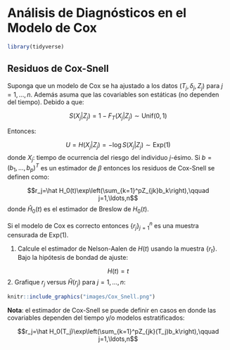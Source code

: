 # Análisis de Diagnósticos en el Modelo de Cox {#DRSP}

```r
library(tidyverse)
```

## Residuos de Cox-Snell

Suponga que un modelo de Cox se ha ajustado a los datos
$(T_j,\delta_j,Z_j)$ para $j=1,\ldots,n$. Además asuma que las
covariables son estáticas (no dependen del tiempo). Debido a que:

$$S(X_j|Z_j)=1-F_T(X_j|Z_j)\sim \text{Unif}(0,1)$$

Entonces:

$$U=H(X_j|Z_j)=-\log S(X_j|Z_j)\sim \text{Exp}(1)$$ donde $X_j$: tiempo
de ocurrencia del riesgo del individuo $j$-ésimo. Si
$b=(b_1,\ldots,b_p)^T$ es un estimador de $\beta$ entonces los residuos
de Cox-Snell se definen como:

$$r_j=\hat H_0(t)\exp\left(\sum_{k=1}^pZ_{jk}b_k\right),\qquad j=1,\ldots,n$$
donde $\hat H_0(t)$ es el estimador de Breslow de $H_0(t)$.

Si el modelo de Cox es correcto entonces $\{r_j\}_{j=1}^n$ es una
muestra censurada de $\text{Exp}(1)$.

1.  Calcule el estimador de Nelson-Aalen de $H(t)$ usando la muestra
    $\{r_t\}$. Bajo la hipótesis de bondad de ajuste:

$$H(t)=t$$ 2. Grafique $r_j$ versus $\hat H(r_j)$ para $j=1,\ldots,n$:

```r
knitr::include_graphics("images/Cox_Snell.png")
```

**Nota**: el estimador de Cox-Snell se puede definir en casos en donde
las covariables dependen del tiempo y/o modelos estratificados:

$$r_j=\hat H_0(T_j)\exp\left(\sum_{k=1}^pZ_{jk}(T_j)b_k\right),\qquad j=1,\ldots,n$$

<!-- ## Residuos Martingala -->

<!-- **Objetivo**: definir posibles transformaciones sobre las covariables -->
<!-- que permitan mejorar la capacidad explicativa de un modelo de Cox. -->

<!-- Suponga que $Z_j(t)$ son covariables del individuo $j$-ésimo en el -->
<!-- tiempo $t$. Defina: -->

<!-- $$N_j(t)=\begin{cases} -->
<!-- 1 & \text{individuo j-esimo ha experimentado el riesgo al tiempo t}\\ -->
<!-- 0 & \text{si no.} -->
<!-- \end{cases} -->
<!-- $$ $$Y_j(t)=\begin{cases} -->
<!-- 1 & \text{individuo j-esimo está bajo estudio inmediatamente antes del tiempo t}\\ -->
<!-- 0 & \text{si no.} -->
<!-- \end{cases} -->
<!-- $$ -->

<!-- El residuo martingala se define como: -->

<!-- $$\hat M_j=N_j(\infty)-\int_0^\infty Y_j(t)\exp[b^TZ_j(t)]d\hat H_0(t)$$ -->

<!-- si los datos son censurados por la derecha y las covariables son fijas -->
<!-- entonces: -->

<!-- $$\hat M_j=\delta_j-\hat H_0(T_j)\exp\left(\sum_{k=1}^pZ_{jk}b_k\right)=\delta_j-r_j \qquad j=1,\ldots,n$$ -->

<!-- **Propiedades**: -->

<!-- -   $\sum_{j=1}^n \hat M_j=0$ -->
<!-- -   Para muestras grandes $\{\hat M_j\}$ son variables independientes -->
<!--     con medias 0. -->
<!-- -   Si $b=\beta$ y $\hat H=H_0$ (valores reales) entonces $M_j$ es -->
<!--     martingala ya que: -->

<!-- $$\hat M_j=\text{número observado de eventos}-\text{número esperado de eventos bajo el modelo de Cox}$$ -->

<!-- Entonces: -->

<!-- $$E[\hat M_j|\text{Información hasta tiempo t}]=0$$ -->

<!-- Por otro lado, con el fin de resolver el objetivo, suponga que la -->
<!-- covariable $Z$ se divide en dos partes: $Z^*$ (covariables con forma -->
<!-- funcional conocida) y $Z_1$ (covariables sin forma funcional conocida). -->
<!-- Suponga además que $Z_1$ es independiente de $Z^*$. -->

<!-- Sea $f(Z_1)$ la mejor función de $Z_1$ que explica su efecto en la -->
<!-- sobrevivencia a través del modelo de Cox: -->

<!-- $$h(t|Z^*,Z_1)=h_0(t)\exp[\beta^*Z^*]\exp[f(Z_1)]$$ -->

<!-- Procedimiento para encontrar $f$: -->

<!-- 1.  Ajuste un modelo de Cox usando $Z^*$ y calcule $\hat M_j$ para -->
<!--     $j=1,\ldots,n$ -->

<!-- 2.  Grafique -->

<!-- ```{r, echo=FALSE, out.width='70%', fig.align='center', fig.cap='Residuos Martingala'} -->
<!-- knitr::include_graphics("images/Martingala.png") -->
<!-- ``` -->

<!-- ## Análisis descriptivo del Supuesto de Riesgos Proporcionales -->

<!-- Asuma que $Z=(Z_1^T,Z_2^T)^T$ donde $Z_1$: covariable a la que se le va -->
<!-- a analizar el supuesto de riesgos proporcionales y $Z_2$: vector de -->
<!-- $p-1$ restantes covariables. Asuma que no hay interacción entre $Z_1$ y -->
<!-- $Z_2$. -->

<!-- **Primer gráfico** -->

<!-- -   Separe $Z_1$ en $k$ estratos disjuntos (llámese $G_1,\ldots,G_k$ a -->
<!--     los estratos en el caso continuo o bien en el caso discreto los -->
<!--     valores de $Z_1$ se pueden etiquetar como $1,\ldots,k$). -->

<!-- -   Estime un modelo de Cox estratificado sobre los niveles de $Z_1$. -->

<!-- -   Sea $\hat H_{g0}$ la tasa acumulada base de riesgo en el estrato -->
<!--     $g$-ésimo. ($\hat H_{g0}(t)$ debe ser proporcional entre distintos -->
<!--     valores de $g=1,\ldots,k$). -->

<!-- -   Grafique $t$ versus $\log[\hat H_{g0}(t)]$. Bajo el supuesto de -->
<!--     riesgos proporcionales los gráficos deberían ser lineales. -->

<!-- -   Otro gráfico posible es $\log[\hat H_{g0}(t)]-\log[\hat H_{10}(t)]$ -->
<!--     versus $t$. En este caso cada gráfico debería ser aproximadamente -->
<!--     constante bajo el mismo supuesto. -->

<!-- Inconveniente: los gráficos no dan información detallada del tipo de -->
<!-- desviación que tuvo una covariable con respecto al supuesto de riesgos -->
<!-- proporcionales. -->

<!-- **Segundo gráfico (Gráfico de Andersen)** -->

<!-- -   Grafique $\hat H_{g0}(t)$ versus $\hat H_{10}(t)$ para -->
<!--     $g=2,\ldots,k$. Bajo el supuesto de riesgos proporcionales, las -->
<!--     curvas deben ser líneas rectas a través del origen. -->

<!-- Si $H_{g0}(t)=e^{\gamma_g}H_{10}(t)$ entonces la pendiente de la curva -->
<!-- es un estimador de $e^{\gamma_g}$. -->

<!-- Inconveniente: la varianza de $\hat H_{g0}(t)$ depende de $t$, por lo -->
<!-- tanto los tres gráficos deben ser interpretados con cuidado. -->

<!-- **Tercer gráfico (Gráfico de Arjas)** -->

<!-- Suponga que un modelo de Cox ha sido ajustado con un vector $Z^*$ de -->
<!-- covariables (de tamaño $p$) y se quiere comprobar si una nueva -->
<!-- covariable $Z$: -->

<!-- -   Debe ser incluida en el modelo. -->
<!-- -   $Z$ tiene riesgos proporcionales después de incluir $Z^*$. -->

<!-- Sea $\hat H(t|Z_j^*)$ la tasa de riesgo del modelo ajustado para el -->
<!-- individuo $j$-ésimo. Bajo una agrupación de la covariable $Z$ en $k$ -->
<!-- estratos se calcula para cada uno de ellos: -->

<!-- $$TOT_g(t_i)=\sum_{Z_{1j}=g}\hat H(\min(t_i,T_j)|Z_j^*)$$ el cual es el -->
<!-- tiempo total esperado a prueba. El número observado de eventos que han -->
<!-- ocurrido hasta tiempo $t_i$ es: -->

<!-- $$N_{g}(t_i)=\sum_{Z_{1j}=g}\delta_j1(T_j\leq t_i)$$ -->

<!-- Si la covariable $Z$ no necesita estar en el modelo entonces -->
<!-- $N_g(t_i)-TOT_g(t_i)$ es una martingala, para cada $g$. -->

<!-- ```{r, echo=FALSE, out.width='70%', fig.align='center', fig.cap='Gráfico de Arjas'} -->
<!-- knitr::include_graphics("images/Arjas.png") -->
<!-- ``` -->

<!-- Si la covariable $Z$ debe ser incluida en el modelo entonces: -->

<!-- $$h(t|Z=g,Z^*)=h_0(t)\exp(\gamma_g)\exp(\beta^TZ^*)$$ y las curvas son -->
<!-- aproximadamente lineales con pendientes distintas de 1. Si $Z$ no -->
<!-- satisface el principio de riesgos proporcionales entonces las curvas no -->
<!-- son lineales y su pendiente difiere de 1. -->

<!-- **Cuarto gráfico (Residuos score)** -->

<!-- Se ajusta un modelo de Cox sobre las $p$ covariables. Sea $b$ el -->
<!-- estimador de verosimilitud parcial de $\beta$ y $\hat H_0(t)$ la tasa de -->
<!-- riesgo base estimada. Considere: -->

<!-- -   $N_j(t)$: indicadora de que el $j$-ésimo paciente/sujeto ha -->
<!--     experimentado el riesgo en tiempo $t$ -->

<!-- -   $Y_j(t)$: indicadora de que el $j$-ésimo sujeto está bajo estudio -->
<!--     justo antes del tiempo $t$. -->

<!-- Para la $k$-ésima covariable defina: -->

<!-- $$\bar Z_k(t)=\frac{\sum_{j=1}^n Y_j(t)Z_{jk}(t)\exp[b^TZ_j(t)]}{\sum_{j=1}^n Y_j(t)\exp[b^TZ_j(t)]}$$ -->
<!-- el cual es un promedio ponderado de $Z_{jk}(t)$ y sea $\hat M_j(t)$ el -->
<!-- residuo martingala al tiempo $t$ para el individuo $j$-ésimo: -->

<!-- $$\hat M_j(t)=N_j(t)-\int_0^tY_j(u)\exp[b^TZ_j(u)]d\hat H_0(u)\qquad j=1,\ldots,n$$ -->
<!-- El residuo score para la $k$-ésima covariable y el individuo $j$-ésimo -->
<!-- se define como: -->

<!-- $$S_{jk}(t)=\int_0^t[Z_{jk}(u)-\bar Z_k(u)]d\hat M_j(u)$$ El proceso -->
<!-- score para la $k$-ésima covariable es: -->

<!-- $$U_k(t)=\sum_{j=1}^n S_{jk}(t)$$ En el caso de que todas las -->
<!-- covariables son fijas en tiempo 0 entonces: -->

<!-- $$U_k(t)=\sum_{\text{muertes}\leq t}\underbrace{[Z_{jk}-\bar Z_k(T_j)]}_\text{residuos de Schoenfeld}$$ -->
<!-- Nota: el proceso score $U_k(t)$ es la primera derivada parcial de la -->
<!-- verosimilitud parcial del modelo de Cox ajustado con información hasta -->
<!-- tiempo $t$. Además: -->

<!-- $$U_k(0)=0 \qquad \text{y} \qquad U_k(\infty)=0$$ dado que $b$ resuelve -->
<!-- la ecuación score. Además bajo la hipótesis de que el modelo ajusta bien -->
<!-- entonces: -->

<!-- $$W_k(t)=U_k(t)\cdot \text{Error estándar}(b_k)$$ y la expresión -->
<!-- anterior converge a un puente browniano que se anula en 0 y en $\infty$, -->
<!-- siempre y cuando $\text{Cov}(b_k,b_{k'})=0$ para $k\neq k'$. -->

<!-- ```{r, echo=FALSE, out.width='70%', fig.align='center', fig.cap='Residuos de Schoenfeld'} -->
<!-- knitr::include_graphics("images/Schoenfeld.png") -->
<!-- ``` -->

<!-- En el gráfico anterior, en el cuadrante superior se nota que existe -->
<!-- evidencia en contra de $H_0$ ya que $W_k(t)$ es superior al cuantil -->
<!-- superior bajo $H_0$, es decir el supuesto de riesgos proporcionales para -->
<!-- $Z_k$ no es cierto. -->

<!-- ## Identificación de Outliers -->

<!-- Con el fin de detectar outliers podemos usar un gráfico con los residuos -->
<!-- martingala ($\hat M_j$) vs $j$. -->

<!-- *Principal problema:* valor máximo del residuo=1 y el valor mínimo del -->
<!-- residuo=$-\infty$. Por lo tanto los residuos martingala son muy -->
<!-- asimétricos. -->

<!-- *Solución*: modificar $\hat M_j$ a través del residuo de devianza: -->

<!-- $$D_j=\text{signo}[\hat M_j]\cdot \left\{-2\left[\hat M_j+\delta_j\log(\delta_j-\hat M_j)\right] \right\}^{1/2}$$ -->

<!-- -   Si $\hat M_j=0$ entonces $D_j=0$ -->

<!-- -   Si $\hat M_j\longrightarrow 1$ entonces $D_j\longrightarrow \infty$ -->

<!-- -   Si $\hat M_j\longrightarrow -\infty$ entonces -->
<!--     $D_j\longrightarrow -\infty$ (a una menor tasa). -->

<!-- Gráfico sugerido (misma interpretación de un gráfico de residuos en -->
<!-- regresión): -->

<!-- ```{r, echo=FALSE, out.width='70%', fig.align='center', fig.cap='Residuos de devianza'} -->
<!-- knitr::include_graphics("images/devianza.png") -->
<!-- ``` -->

<!-- donde el score de riesgo es: -->

<!-- $$\text{Score de riesgo}_j=\sum_{k=1}^p b_kZ_{jk}$$ La identificación de -->
<!-- outliers se puede realizar bajo el supuesto de normalidad en los -->
<!-- residuos $N(0,1)$. -->

<!-- ## Gráfico de Influencia -->

<!-- Con el fin de verificar el grado de influencia de cada observación en -->
<!-- los estimadores de $\beta$, se compara $b$ con $b_{(j)}$: estimador de -->
<!-- $\beta$ quitando la $j$-ésima observación. Esto se hace simplemente a -->
<!-- través de la diferencia $b-b_{(j)}$, en el sentido de que si $b-b_{(j)}$ -->
<!-- es pequeño, entonces la observación tiene poca influencia. -->

<!-- *Problema*: el procedimiento anterior implica realizar $n+1$ regresiones -->
<!-- de Cox. -->

<!-- *Solución*: usar una aproximación para no tener que calcular todas las -->
<!-- regresiones. -->

<!-- Sea $S_{jk}=S_{jk}(\infty)$ (residuo score). Si todas las covariables -->
<!-- son fijas en tiempo 0: -->

<!-- $$S_{jk}=\underbrace{\delta_j[Z_{jk}-\bar Z_k(T_j)]}_{\text{Residuo parcial de Schoenfeld}}-\sum_{t_b\leq T_j}[Z_{jk}-\bar Z_k(T_b)]\exp(b^TZ_j)\cdot [\hat H_0(t_b)-\hat H_0(t_{b-1})]$$ -->
<!-- para $j=1,\ldots,n$ y $k=1,\ldots,p$. -->

<!-- Se puede comprobar que $b-b_{(j)}\approx \Delta_j$ donde: -->

<!-- $$\Delta_j=I(b)^{-1}(S_{j1},\ldots,S_{jp})^T$$ -->

<!-- donde $I(b)$ es la información de Fisher observada. -->

<!-- Gráficos: -->

<!-- ```{r, echo=FALSE, out.width='70%', fig.align='center', fig.cap='Gráficos de Influencia'} -->
<!-- knitr::include_graphics("images/influencia.png") -->
<!-- ``` -->

<!-- en donde el gráfico de la derecha muestra el nivel de influencia de las -->
<!-- observaciones sobre la $k$-ésima covariable. -->

<!-- ## Laboratorio -->

<!-- ### Ejemplo 1 -->

<!-- En este ejemplo retomamos los datos de pacientes que han tenido un -->
<!-- transplante de médula ósea y se analiza el riesgo de muerte o -->
<!-- reaparición de la leucemia. Cargamos datos y paquetes: -->

<!-- ```{r message=FALSE, warning=FALSE} -->
<!-- library(survival) -->
<!-- library(survMisc) -->
<!-- library(KMsurv) -->
<!-- library(tidyverse) -->
<!-- library(survminer) -->

<!-- data(bmt) -->
<!-- ``` -->

<!-- Ajustamos un modelo de Cox con las siguientes covariables: -->

<!-- ```{r} -->
<!-- bmt <- bmt %>%  -->
<!--   mutate(waiting=z7/30-9,FAB=factor(z8), -->
<!--                       MTX=factor(z10),SXPa=factor(z3), -->
<!--                       SXDo=factor(z4),CMVPa=factor(z5),    -->
<!--                     CMVDo=factor(z6),AgePa=z1-28,AgeDo=z2-28, -->
<!--                       group=factor(group)) -->
<!-- bmt_2 <- bmt %>% select(t2,d3,group,waiting,FAB,MTX,AgePa, -->
<!--                         AgeDo) -->
<!-- modelo1 <- coxph(Surv(time=t2, event=d3)~AgePa*AgeDo+group+FAB+waiting+MTX,data = bmt_2) -->
<!-- summary(modelo1) -->
<!-- ``` -->

<!-- Antes de calcular los residuos de Cox-Snell calculamos los residuos -->
<!-- Martingala, y después los obtenemos por diferencia con respecto a los -->
<!-- eventos observados: -->

<!-- ```{r} -->
<!-- bmt_2$rMart <- residuals(modelo1,type = 'martingale') -->
<!-- bmt_2$rCox <- bmt$d3-bmt_2$rMart -->
<!-- ``` -->

<!-- Ahora calculamos el estimador de Nelson-Aalen usando como tiempos los -->
<!-- residuos de Cox-Snell: -->

<!-- ```{r} -->
<!-- modelo1_CoxSnell <- coxph(Surv(rCox,d3)~1,data = bmt_2,ties = 'breslow') -->
<!-- ``` -->

<!-- y calculamos la tasa acumulada: -->

<!-- ```{r} -->
<!-- H0_modelo1_CS <- basehaz(modelo1_CoxSnell,centered = FALSE) -->
<!-- plot(H0_modelo1_CS$time,H0_modelo1_CS$hazard) -->
<!-- abline(a = 0,b=1) -->
<!-- ``` -->

<!-- de donde se puede concluir que el ajuste no es malo. Anteriormente -->
<!-- habíamos puesto en duda el supuesto de riesgos proporcionales en la -->
<!-- variable MTX. Hacemos el gráfico para los dos niveles de la variable MTX -->
<!-- y los comparamos: -->

<!-- ```{r} -->
<!-- modelo1_CoxSnell_MTX1 <- coxph(Surv(rCox,d3)~1,data = subset(bmt_2,MTX==1),ties = 'breslow') -->
<!-- modelo1_CoxSnell_MTX0 <- coxph(Surv(rCox,d3)~1,data = subset(bmt_2,MTX==0),ties = 'breslow') -->
<!-- H0_modelo1_CS_MTX1 <- basehaz(modelo1_CoxSnell_MTX1,centered = FALSE) -->
<!-- H0_modelo1_CS_MTX0 <- basehaz(modelo1_CoxSnell_MTX0,centered = FALSE) -->
<!-- plot(H0_modelo1_CS_MTX0$time,H0_modelo1_CS_MTX0$hazard,type='l',xlab='Tiempo',ylab='H0') -->
<!-- lines(H0_modelo1_CS_MTX1$time,H0_modelo1_CS_MTX1$hazard,lty=2) -->
<!-- abline(a = 0,b=1) -->
<!-- legend(x = 0,y = 3,legend = c('MTX=0','MTX=1'),lty=c(1,2)) -->
<!-- ``` -->

<!-- A partir de este gráfico vemos que el supuesto de riesgos proporcionales -->
<!-- no es tan evidente para la covariable MTX. Una posible forma de -->
<!-- solucionarlo es a través de un modelo estratificado. Ejercicio: Repetir -->
<!-- el procedimiento anterior con el modelo estratificado y comparar con la -->
<!-- figura 11.3 del Klein. -->

<!-- Otra posible forma de verificar gráficamente el supuesto de riesgos -->
<!-- proporcionales es a través del proceso score, el cual es calculado -->
<!-- usando los residuos de Schoenfeld sobre los riesgos observados: -->

<!-- ```{r} -->
<!-- rSchoen <- residuals(modelo1,type = 'schoenfeld') -->
<!-- muertes <- bmt_2 %>% filter(d3==1) %>% mutate(rSchoen_MTX=rSchoen[,7],rSchoen_wait=rSchoen[,6])%>% -->
<!--   arrange(t2)%>% mutate(Uk_MTX=cumsum(rSchoen_MTX),Uk_wait=cumsum(rSchoen_wait)) -->
<!-- resumen_m1 <- summary(modelo1) -->

<!-- plot(muertes$t2,resumen_m1$coefficients[7,3]*muertes$Uk_MTX,type='l',xlab='Tiempo',ylab='Score Estandarizado') -->
<!-- abline(h=c(-1.3581,1.3581)) -->
<!-- plot(muertes$t2,resumen_m1$coefficients[6,3]*muertes$Uk_wait,type='l',xlab='Tiempo',ylab='Score Estandarizado') -->
<!-- abline(h=c(-1.3581,1.3581)) -->
<!-- ``` -->

<!-- En ambos casos no se sobrepasa los umbrales de confianza de un puente -->
<!-- Browniano al 95%, pero hay más evidencia (aunque muy poca) de que la -->
<!-- variable MTX no satisface el supuesto de riesgos proporcionales. -->

<!-- ### Ejemplo 2 -->

<!-- El siguiente ejemplo es de 43 pacientes que recibieron un transplante de -->
<!-- médula ósea que tenían la enfermedad de Hodgkin (HOD) o el linfoma -->
<!-- no-Hodgkin (NHL) (dtype) y se le suministró dos tipos distintos de -->
<!-- transplantes (gtype: Allo, Auto). Dos covariables adicionales son el -->
<!-- score de Karnofsky (score) y el tiempo de espera desde el diagnóstico -->
<!-- hasta el transplante (wtime). Carga de datos: -->

<!-- ```{r} -->
<!-- data(hodg) -->
<!-- head(hodg) -->
<!-- ``` -->

<!-- Ahora se determinará la mejor transformación de la variable wtime para -->
<!-- el análisis a través de los residuos martingala del modelo reducido sin -->
<!-- la variable wtime: -->

<!-- ```{r} -->
<!-- hodg <- hodg %>% mutate(gtype=factor(gtype),dtype=factor(dtype)) -->
<!-- modelo2_ww <- coxph(Surv(time,delta)~gtype*dtype+score,data = hodg) -->
<!-- residuos_mart_w <- residuals(modelo2_ww,type = 'martingale') -->
<!-- datos_mart <- hodg %>% select(wtime) %>% mutate(rMart=residuos_mart_w) -->
<!-- grafico_mart <- ggplot(data = datos_mart,mapping = aes(x=wtime,y = rMart))+geom_point()+geom_smooth() -->
<!-- grafico_mart -->
<!-- ``` -->

<!-- En donde se puede observar que hay un comportamiento muy diferente en -->
<!-- los residuos martingala antes y después de 75 meses. Una posible -->
<!-- solución es usar una indicadora a los 75 meses. Usando las técnicas de -->
<!-- discretización de variables que vimos en el capítulo 8 (prueba de -->
<!-- Contal-O'Quigley): -->

<!-- ```{r} -->
<!-- modelo2 <- coxph(Surv(time,delta)~gtype*dtype+score+wtime,data = hodg) -->
<!-- Contal_modelo2 <- cutp(modelo2) -->
<!-- Contal_modelo2$wtime[1,] -->
<!-- ``` -->

<!-- Por lo tanto se selecciona un corte de 84 meses para la definición de la -->
<!-- indicadora. Definimos la variable indicadora: -->

<!-- ```{r} -->
<!-- hodg <- hodg %>% mutate(i_wtime=ifelse(wtime>=84,1,0)) -->
<!-- contrasts(hodg$gtype) <- contr.treatment(n = 2,base = 2) -->
<!-- contrasts(hodg$dtype) -->
<!-- modelo2_wi <- coxph(Surv(time,delta)~gtype*dtype+score+i_wtime,data = hodg) -->
<!-- summary(modelo2_wi) -->
<!-- ``` -->

<!-- En este caso graficamos los residuos de devianza vs los scores de -->
<!-- riesgo: -->

<!-- ```{r} -->
<!-- ggcoxdiagnostics(modelo2_wi,type = 'deviance',ggtheme = theme_bw()) -->
<!-- ``` -->

<!-- donde podemos observar que hay un par de individuos con valores -->
<!-- relativamente altos en su residuos de devianza: -->

<!-- ```{r} -->
<!-- hodg <- hodg %>% mutate(rDev=residuals(modelo2_wi,type = 'deviance')) -->
<!-- mayores_dev <- hodg %>% arrange(desc(rDev)) -->
<!-- mayores_dev[1:2,] -->
<!-- ``` -->

<!-- Noten que los dos individuos fallecieron al mes aproximadamente, pero -->
<!-- sus scores de riesgo eran bajos, es decir se esperaba que los dos -->
<!-- sobrevivieran más. -->

<!-- Ahora graficamos los estadísticos de influencia de las observaciones: -->

<!-- ```{r} -->
<!-- ggcoxdiagnostics(modelo2_wi,type = 'dfbetas') -->
<!-- influence_m <- residuals(modelo2_wi,type = 'dfbetas') -->
<!-- ``` -->

<!-- Note que el individuo con mayor influencia en la estimación del score es -->
<!-- el número 1: -->

<!-- ```{r} -->
<!-- which.max(influence_m[,3]) -->
<!-- hodg[which.max(abs(influence_m[,3])),] -->
<!-- ``` -->

<!-- y es un individuo con un score relativamente alto (indicador de buen -->
<!-- estado físico) pero murió en un momento muy temprano (1 mes -->
<!-- aproximadamente). Este individuo es el mismo con un residuo de devianza alto. -->


